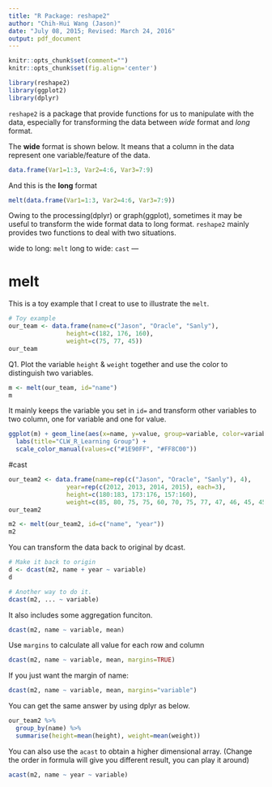 ---
title: "R Package: reshape2"
author: "Chih-Hui Wang (Jason)"
date: "July 08, 2015; Revised: March 24, 2016"
output: pdf_document
---
```{r setup, echo=FALSE}
knitr::opts_chunk$set(comment="")
knitr::opts_chunk$set(fig.align='center')
```

```{r package, message=FALSE}
library(reshape2)
library(ggplot2)
library(dplyr)
```

`reshape2` is a package that provide functions for us to manipulate with the data, especially for transforming the data between *wide* format and *long* format. 

The **wide** format is shown below. It means that a column in the data represent one variable/feature of the data. 
```{r demo1}
data.frame(Var1=1:3, Var2=4:6, Var3=7:9)
```
And this is the **long** format
```{r demo2}
melt(data.frame(Var1=1:3, Var2=4:6, Var3=7:9))
```
Owing to the processing(dplyr) or graph(ggplot), sometimes it may be useful to transform the wide format data to long format. `reshape2` mainly provides two functions to deal with two situations.

wide to long: `melt`
long to wide: `cast`
---

# melt
This is a toy example that I creat to use to illustrate the `melt`.
```{r toydata}
# Toy example
our_team <- data.frame(name=c("Jason", "Oracle", "Sanly"),
                height=c(182, 176, 160),
                weight=c(75, 77, 45))
our_team
```
Q1. Plot the variable `height` & `weight` together and use the color to distinguish two variables.
```{r melt}
m <- melt(our_team, id="name")
m
```
It mainly keeps the variable you set in `id= ` and transform other variables to two column, one for variable and one for value.
```{r Graph}
ggplot(m) + geom_line(aes(x=name, y=value, group=variable, color=variable), size=1) +
  labs(title="CLW_R_Learning Group") +
  scale_color_manual(values=c("#1E90FF", "#FF8C00"))
```

#cast
```{r toydata2}
our_team2 <- data.frame(name=rep(c("Jason", "Oracle", "Sanly"), 4),
                year=rep(c(2012, 2013, 2014, 2015), each=3),
                height=c(180:183, 173:176, 157:160),
                weight=c(85, 80, 75, 75, 60, 70, 75, 77, 47, 46, 45, 45))
our_team2
```

```{r melt2}
m2 <- melt(our_team2, id=c("name", "year"))
m2
```
You can transform the data back to original by dcast.
```{r dcast}
# Make it back to origin
d <- dcast(m2, name + year ~ variable)
d

# Another way to do it.
dcast(m2, ... ~ variable)
```

It also includes some aggregation funciton.
```{r other_way}
dcast(m2, name ~ variable, mean)
```
Use `margins` to calculate all value for each row and column
```{r}
dcast(m2, name ~ variable, mean, margins=TRUE)
```
If you just want the margin of name:
```{r}
dcast(m2, name ~ variable, mean, margins="variable")
```
You can get the same answer by using dplyr as below.
```{r dplyr}
our_team2 %>%
  group_by(name) %>%
  summarise(height=mean(height), weight=mean(weight))
```
You can also use the `acast` to obtain a higher dimensional array. (Change the order in formula will give you different result, you can play it around)
```{r}
acast(m2, name ~ year ~ variable)
```

